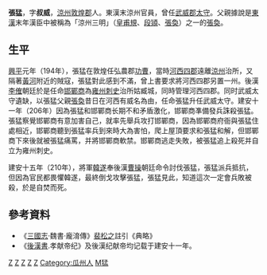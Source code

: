'''張猛'''{{BD|？||210年|catIdx=Z}}，字'''叔威'''，[[涼州|涼州]][[敦煌郡|敦煌郡]]人。東漢末涼州官員，曾任[[武威郡|武威郡]][[太守|太守]]。父親據說是[[東漢|東漢]]末年漢臣中被稱為「涼州三明」（[[皇甫規|皇甫規]]、[[段熲|段熲]]、[[張奐|張奐]]）之一的[[張奐|張奐]]。

== 生平 ==
[[兴平_(东汉)|興平]]元年（194年），張猛在敦煌任弘農郡[[功曹|功曹]]，當時[[河西四郡|河西四郡]]遠離[[涼州|涼州]]治所，又隔著[[黃河|黃河]]附近的賊寇，張猛對此感到不滿，曾上書要求將河西四郡另置一州。後漢[[李傕|李傕]]朝廷於是任命[[邯鄲商|邯鄲商]]為[[雍州|雍州]][[刺史|刺史]]治所姑臧城，同時管理河西四郡。同时武威太守遺缺，以張猛父親[[張奐|張奐]]昔日在河西有威名為由，任命張猛升任武威太守。建安十一年（206年）因為張猛和邯鄲商长期不和矛盾激化，邯鄲商凖備發兵誅殺張猛。張猛察覺邯鄲商有意加害自己，就率先舉兵攻打邯鄲商，因為邯鄲商府衙與張猛住處相近，邯鄲商聽到張猛率兵到來時大為害怕，爬上屋頂要求和張猛和解，但邯鄲商下來後就被張猛痛罵，并將邯鄲商軟禁。邯鄲商逃走失敗，被張猛追上殺死并自立为雍州刺史。

建安十五年（210年），將軍[[韓遂|韓遂]]奉後漢[[曹操|曹操]]朝廷命令討伐張猛，張猛派兵抵抗，但因為官民都畏懼韓遂，最終倒戈攻擊張猛，張猛見此，知道這次一定會兵敗被殺，於是自焚而死。

== 參考資料 ==
*《[[三國志|三國志]]·魏書·龐淯傳》[[裴松之|裴松之]]註引《典略》
*《[[後漢書|後漢書]].孝献帝纪》及後漢纪献帝均记载于建安十一年。

[[Category:東汉太守|Z]]
[[Category:東汉政治人物|Z]]
[[Category:三國政治人物|Z]]
[[Category:三國自杀人物|Z]]
[[Category:中国自焚人物|Z]]
[[Category:瓜州人|Category:瓜州人]]
[[Category:張姓|M猛]]